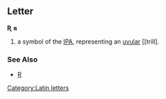 ==Letter==
'''Ʀ''' '''ʀ'''

#a symbol of the [[IPA]], representing an [[uvular]] [[trill].
<!-- Old Norse -->
===See Also===
*[[R]]
[[Category:Latin letters]]